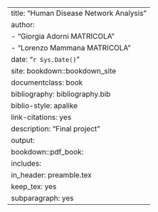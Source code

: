 ---
title: "Human Disease Network Analysis"
author:
- "Giorgia Adorni MATRICOLA"
- "Lorenzo Mammana MATRICOLA"
date: "`r Sys.Date()`"
site: bookdown::bookdown_site
documentclass: book
bibliography: bibliography.bib
biblio-style: apalike
link-citations: yes
description: "Final project"
output: 
  bookdown::pdf_book:
    includes:
      in_header: preamble.tex
    keep_tex: yes
subparagraph: yes
---